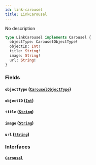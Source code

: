 ```yaml
---
id: link-carousel
title: LinkCarousel
---
```



No description

```graphql
type LinkCarousel implements Carousel {
  objectType: CarouselObjectType!
  objectID: Int!
  title: String!
  image: String!
  url: String!
}
```


### Fields

#### `objectType` ([`CarouselObjectType`](../../references/enums/carousel-object-type))




#### `objectID` ([`Int`](../../references/scalars/int))




#### `title` ([`String`](../../references/scalars/string))




#### `image` ([`String`](../../references/scalars/string))




#### `url` ([`String`](../../references/scalars/string))




### Interfaces

#### [`Carousel`](../../references/interfaces/carousel) 






